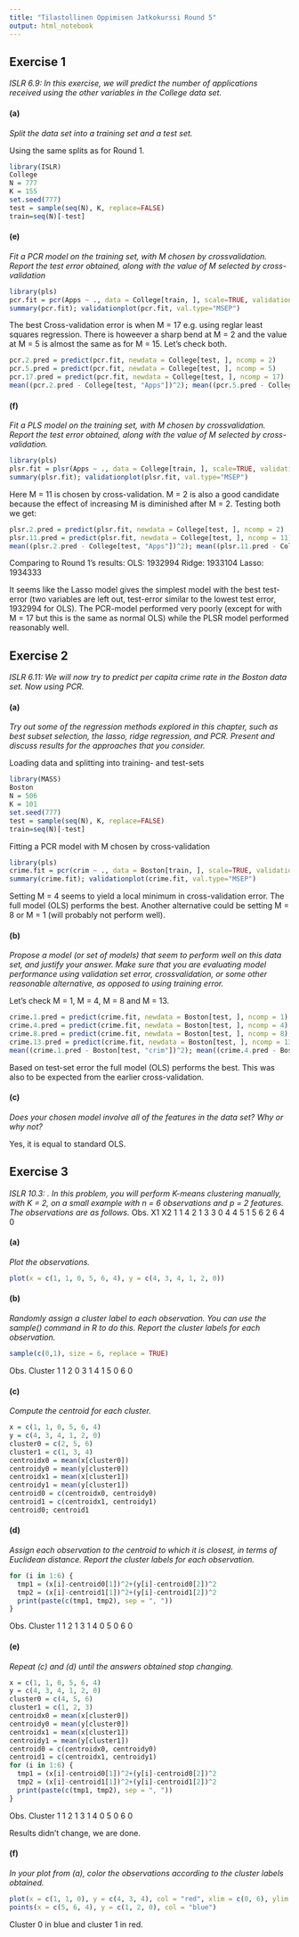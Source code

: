 ```yaml
---
title: "Tilastollinen Oppimisen Jatkokurssi Round 5"
output: html_notebook
---
```


## Exercise 1
*ISLR 6.9: In this exercise, we will predict the number of applications received using the other variables in the College data set.*

#### (a)
*Split the data set into a training set and a test set.*

Using the same splits as for Round 1.
```r
library(ISLR)
College
N = 777
K = 155 
set.seed(777)
test = sample(seq(N), K, replace=FALSE)
train=seq(N)[-test]
```

#### (e)
*Fit a PCR model on the training set, with M chosen by crossvalidation. Report the test error obtained, along with the value of M selected by cross-validation*

```r
library(pls)
pcr.fit = pcr(Apps ~ ., data = College[train, ], scale=TRUE, validation="CV")
summary(pcr.fit); validationplot(pcr.fit, val.type="MSEP")
```

The best Cross-validation error is when M = 17 e.g. using reglar least squares regression. There is howeever a sharp bend at M = 2 and the value at M = 5 is almost the same as for M = 15. Let's check both.

```r
pcr.2.pred = predict(pcr.fit, newdata = College[test, ], ncomp = 2)
pcr.5.pred = predict(pcr.fit, newdata = College[test, ], ncomp = 5)
pcr.17.pred = predict(pcr.fit, newdata = College[test, ], ncomp = 17)
mean((pcr.2.pred - College[test, "Apps"])^2); mean((pcr.5.pred - College[test, "Apps"])^2); mean((pcr.17.pred - College[test, "Apps"])^2)
```

#### (f)
*Fit a PLS model on the training set, with M chosen by crossvalidation. Report the test error obtained, along with the value of M selected by cross-validation.*

```r
library(pls)
plsr.fit = plsr(Apps ~ ., data = College[train, ], scale=TRUE, validation="CV")
summary(plsr.fit); validationplot(plsr.fit, val.type="MSEP")
```

Here M = 11 is chosen by cross-validation. M = 2 is also a good candidate because the effect of increasing M is diminished after M = 2. Testing both we get:
```r
plsr.2.pred = predict(plsr.fit, newdata = College[test, ], ncomp = 2)
plsr.11.pred = predict(plsr.fit, newdata = College[test, ], ncomp = 11)
mean((plsr.2.pred - College[test, "Apps"])^2); mean((plsr.11.pred - College[test, "Apps"])^2)
```

Comparing to Round 1's results:
OLS: 1932994
Ridge: 1933104
Lasso: 1934333

It seems like the Lasso model gives the simplest model with the best test-error (two variables are left out, test-error similar to the lowest test error, 1932994 for OLS). The PCR-model performed very poorly (except for with M = 17 but this is the same as normal OLS) while the PLSR model performed reasonably well.

## Exercise 2
*ISLR 6.11: We will now try to predict per capita crime rate in the Boston data set. Now using PCR.*

#### (a)
*Try out some of the regression methods explored in this chapter, such as best subset selection, the lasso, ridge regression, and PCR. Present and discuss results for the approaches that you consider.*

Loading data and splitting into training- and test-sets
```r
library(MASS)
Boston
N = 506
K = 101
set.seed(777)
test = sample(seq(N), K, replace=FALSE)
train=seq(N)[-test]
```

Fitting a PCR model with M chosen by cross-validation
```r
library(pls)
crime.fit = pcr(crim ~ ., data = Boston[train, ], scale=TRUE, validation="CV")
summary(crime.fit); validationplot(crime.fit, val.type="MSEP")
```
Setting M = 4 seems to yield a local minimum in cross-validation error. The full model (OLS) performs the best. Another alternative could be setting M = 8 or M = 1 (will probably not perform well).

#### (b)
*Propose a model (or set of models) that seem to perform well on this data set, and justify your answer. Make sure that you are evaluating model performance using validation set error, crossvalidation, or some other reasonable alternative, as opposed to using training error.*

Let's check M = 1, M = 4, M = 8 and M = 13.
```r
crime.1.pred = predict(crime.fit, newdata = Boston[test, ], ncomp = 1)
crime.4.pred = predict(crime.fit, newdata = Boston[test, ], ncomp = 4)
crime.8.pred = predict(crime.fit, newdata = Boston[test, ], ncomp = 8)
crime.13.pred = predict(crime.fit, newdata = Boston[test, ], ncomp = 13)
mean((crime.1.pred - Boston[test, "crim"])^2); mean((crime.4.pred - Boston[test, "crim"])^2); mean((crime.8.pred - Boston[test, "crim"])^2); mean((crime.13.pred - Boston[test, "crim"])^2);
```
Based on test-set error the full model (OLS) performs the best. This was also to be expected from the earlier cross-validation.

#### (c)
*Does your chosen model involve all of the features in the data set? Why or why not?*

Yes, it is equal to standard OLS.

## Exercise 3
*ISLR 10.3: . In this problem, you will perform K-means clustering manually, with K = 2, on a small example with n = 6 observations and p = 2 features. The observations are as follows.*
Obs.  X1  X2
1     1   4
2     1   3
3     0   4
4     5   1
5     6   2
6     4   0

#### (a)
*Plot the observations.*

```r
plot(x = c(1, 1, 0, 5, 6, 4), y = c(4, 3, 4, 1, 2, 0))
```

#### (b)
*Randomly assign a cluster label to each observation. You can use the sample() command in R to do this. Report the cluster labels for each observation.*

```r
sample(c(0,1), size = 6, replace = TRUE)
```
Obs.  Cluster
1     1
2     0
3     1
4     1
5     0
6     0

#### (c)
*Compute the centroid for each cluster.*

```r
x = c(1, 1, 0, 5, 6, 4)
y = c(4, 3, 4, 1, 2, 0)
cluster0 = c(2, 5, 6)
cluster1 = c(1, 3, 4)
centroidx0 = mean(x[cluster0])
centroidy0 = mean(y[cluster0])
centroidx1 = mean(x[cluster1])
centroidy1 = mean(y[cluster1])
centroid0 = c(centroidx0, centroidy0)
centroid1 = c(centroidx1, centroidy1)
centroid0; centroid1
```

#### (d)
*Assign each observation to the centroid to which it is closest, in terms of Euclidean distance. Report the cluster labels for each observation.*

```r
for (i in 1:6) {
  tmp1 = (x[i]-centroid0[1])^2+(y[i]-centroid0[2])^2
  tmp2 = (x[i]-centroid1[1])^2+(y[i]-centroid1[2])^2
  print(paste(c(tmp1, tmp2), sep = ", "))
}
```
Obs.  Cluster
1     1
2     1
3     1
4     0
5     0
6     0

#### (e)
*Repeat (c) and (d) until the answers obtained stop changing.*

```r
x = c(1, 1, 0, 5, 6, 4)
y = c(4, 3, 4, 1, 2, 0)
cluster0 = c(4, 5, 6)
cluster1 = c(1, 2, 3)
centroidx0 = mean(x[cluster0])
centroidy0 = mean(y[cluster0])
centroidx1 = mean(x[cluster1])
centroidy1 = mean(y[cluster1])
centroid0 = c(centroidx0, centroidy0)
centroid1 = c(centroidx1, centroidy1)
for (i in 1:6) {
  tmp1 = (x[i]-centroid0[1])^2+(y[i]-centroid0[2])^2
  tmp2 = (x[i]-centroid1[1])^2+(y[i]-centroid1[2])^2
  print(paste(c(tmp1, tmp2), sep = ", "))
}
```
Obs.  Cluster
1     1
2     1
3     1
4     0
5     0
6     0

Results didn't change, we are done.

#### (f)
*In your plot from (a), color the observations according to the cluster labels obtained.*

```r
plot(x = c(1, 1, 0), y = c(4, 3, 4), col = "red", xlim = c(0, 6), ylim = c(0, 4))
points(x = c(5, 6, 4), y = c(1, 2, 0), col = "blue")
```
Cluster 0 in blue and cluster 1 in red.
